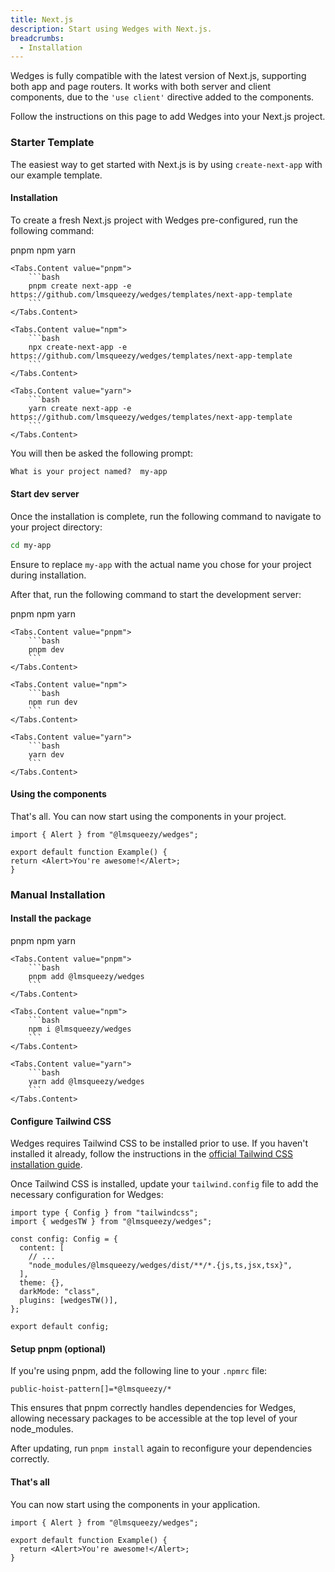 ```yaml
---
title: Next.js
description: Start using Wedges with Next.js.
breadcrumbs:
  - Installation
---
```


Wedges is fully compatible with the latest version of Next.js, supporting both app and page routers. It works with both server and client components, due to the `'use client'` directive added to the components.

Follow the instructions on this page to add Wedges into your Next.js project.

### Starter Template

The easiest way to get started with Next.js is by using `create-next-app` with our example template.

<Steps>

#### Installation

To create a fresh Next.js project with Wedges pre-configured, run the following command:

<Tabs variant='underlined' defaultValue='pnpm'>
    <Tabs.List>
        <Tabs.Trigger value="pnpm">pnpm</Tabs.Trigger>
        <Tabs.Trigger value="npm">npm</Tabs.Trigger>
        <Tabs.Trigger value="yarn">yarn</Tabs.Trigger>
    </Tabs.List>

    <Tabs.Content value="pnpm">
        ```bash
        pnpm create next-app -e https://github.com/lmsqueezy/wedges/templates/next-app-template
        ```
    </Tabs.Content>

    <Tabs.Content value="npm">
        ```bash
        npx create-next-app -e https://github.com/lmsqueezy/wedges/templates/next-app-template
        ```
    </Tabs.Content>

    <Tabs.Content value="yarn">
        ```bash
        yarn create next-app -e https://github.com/lmsqueezy/wedges/templates/next-app-template
        ```
    </Tabs.Content>
</Tabs>

You will then be asked the following prompt:

```txt showLineNumbers
What is your project named?  my-app
```

#### Start dev server

Once the installation is complete, run the following command to navigate to your project directory:

```bash /my-app/
cd my-app
```

Ensure to replace `my-app` with the actual name you chose for your project during installation.

After that, run the following command to start the development server:

<Tabs variant='underlined' defaultValue='pnpm'>
    <Tabs.List>
        <Tabs.Trigger value="pnpm">pnpm</Tabs.Trigger>
        <Tabs.Trigger value="npm">npm</Tabs.Trigger>
        <Tabs.Trigger value="yarn">yarn</Tabs.Trigger>
    </Tabs.List>

    <Tabs.Content value="pnpm">
        ```bash
        pnpm dev
        ```
    </Tabs.Content>

    <Tabs.Content value="npm">
        ```bash
        npm run dev
        ```
    </Tabs.Content>

    <Tabs.Content value="yarn">
        ```bash
        yarn dev
        ```
    </Tabs.Content>
</Tabs>

#### Using the components

That's all. You can now start using the components in your project.

```tsx {1,4} showLineNumbers
import { Alert } from "@lmsqueezy/wedges";

export default function Example() {
return <Alert>You're awesome!</Alert>;
}
```
</Steps>

### Manual Installation

<Steps>

#### Install the package

<Tabs variant='underlined' defaultValue='pnpm'>
    <Tabs.List>
        <Tabs.Trigger value="pnpm">pnpm</Tabs.Trigger>
        <Tabs.Trigger value="npm">npm</Tabs.Trigger>
        <Tabs.Trigger value="yarn">yarn</Tabs.Trigger>
    </Tabs.List>

    <Tabs.Content value="pnpm">
        ```bash
        pnpm add @lmsqueezy/wedges
        ```
    </Tabs.Content>

    <Tabs.Content value="npm">
        ```bash
        npm i @lmsqueezy/wedges
        ```
    </Tabs.Content>

    <Tabs.Content value="yarn">
        ```bash
        yarn add @lmsqueezy/wedges
        ```
    </Tabs.Content>
</Tabs>

#### Configure Tailwind CSS

Wedges requires Tailwind CSS to be installed prior to use. If you haven't installed it already, follow the instructions in the <a href="https://tailwindcss.com/docs/installation/" target="_blank" rel='nofollow noreferrer'>official Tailwind CSS installation guide</a>.

Once Tailwind CSS is installed, update your `tailwind.config` file to add the necessary configuration for Wedges:

```tsx {7,10,11} title="tailwind.config.ts"
import type { Config } from "tailwindcss";
import { wedgesTW } from "@lmsqueezy/wedges";

const config: Config = {
  content: [
    // ...
    "node_modules/@lmsqueezy/wedges/dist/**/*.{js,ts,jsx,tsx}",
  ],
  theme: {},
  darkMode: "class",
  plugins: [wedgesTW()],
};

export default config;
```

#### Setup pnpm (optional)

If you're using pnpm, add the following line to your `.npmrc` file:

```
public-hoist-pattern[]=*@lmsqueezy/*
```

This ensures that pnpm correctly handles dependencies for Wedges, allowing necessary packages to be accessible at the top level of your node_modules.

After updating, run `pnpm install` again to reconfigure your dependencies correctly.

#### That's all

You can now start using the components in your application.

```tsx {1,4}
import { Alert } from "@lmsqueezy/wedges";

export default function Example() {
  return <Alert>You're awesome!</Alert>;
}
```

</Steps>
